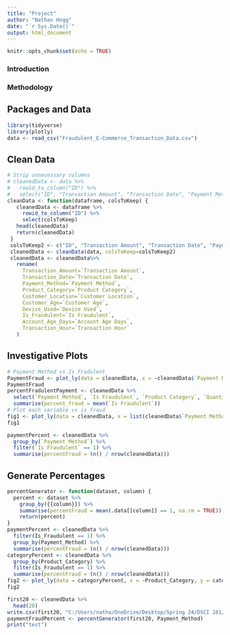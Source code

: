 ```yaml
---
title: "Project"
author: "Nathan Hogg"
date: "`r Sys.Date()`"
output: html_document
---
```


```r
knitr::opts_chunk$set(echo = TRUE)
```

### Introduction


### Methodology


## Packages and Data
```r
library(tidyverse)
library(plotly)
data <- read_csv("Fraudulent_E-Commerce_Transaction_Data.csv")

```

## Clean Data
``` r
# Strip unnecessary columns
# cleanedData <- data %>%
#   rowid_to_column("ID") %>%
#   select("ID", "Transaction Amount", "Transaction Date", "Payment Method", "Product Category", "Quantity", "Customer Location", "Customer Age", "Device Used", "Is Fraudulent", "Account Age Days", "Transaction Hour")
cleanData <- function(dataframe, colsToKeep) {
   cleanedData <- dataframe %>%
     rowid_to_column("ID") %>%
     select(colsToKeep)
   head(cleanedData)
   return(cleanedData)
 }
 colsToKeep2 <- c("ID", "Transaction Amount", "Transaction Date", "Payment Method", "Product Category", "Quantity", "Customer Location", "Customer Age", "Device Used", "Is Fraudulent", "Account Age Days", "Transaction Hour")
 cleanedData <- cleanData(data, colsToKeep=colsToKeep2)
 cleanedData <- cleanedData%>%
   rename(
     Transaction_Amount=`Transaction Amount`,
     Transaction_Date=`Transaction Date`,
     Payment_Method=`Payment Method`,
     Product_Category=`Product Category`,
     Customer_Location=`Customer Location`,
     Customer_Age=`Customer Age`,
     Device_Used=`Device Used`,
     Is_Fraudulent=`Is Fraudulent`,
     Account_Age_Days=`Account Age Days`,
     Transaction_Hour=`Transaction Hour`
   )
```


## Investigative Plots

``` r
# Payment Method vs Is Fradulent
PaymentFraud <- plot_ly(data = cleanedData, x = ~cleanedData$`Payment Method`, y = ~cleanedData$`Is Fraudulent`, type = "bar")
PaymentFraud
percentFradulentPayment <- cleanedData %>%
  select(`Payment Method`, `Is Fraudulent`, `Product Category`, `Quantity`) %>%
  summarise(percent_fraud = mean(`Is Fraudulent`))
# Plot each variable vs is fraud
fig1 <- plot_ly(data = cleanedData, x = list(cleanedData$`Payment Method`, cleanedData$`Product Category`, cleanedData$`Quantity`), y = ~`Is Fraudulent`, type = "bar")
fig1

paymentPercent <- cleanedData %>%
  group_by(`Payment Method`) %>%
  filter(`Is Fraudulent` == 1) %>%
  summarise(percentFraud = (n() / nrow(cleanedData)))

```
## Generate Percentages
``` r
percentGenerator <- function(dataset, column) {
  percent <- dataset %>%
    group_by({{column}}) %>%
    summarise(percentFraud = mean(.data[[column]] == 1, na.rm = TRUE))
    return(percent)
}
paymentPercent <- cleanedData %>%
  filter(Is_Fraudulent == 1) %>%
  group_by(Payment_Method) %>%
  summarise(percentFraud = (n() / nrow(cleanedData)))
categoryPercent <- cleanedData %>%
  group_by(Product_Category) %>%
  filter(Is_Fraudulent == 1) %>%
  summarise(percentFraud = (n() / nrow(cleanedData)))
fig2 <- plot_ly(data = categoryPercent, x = ~Product_Category, y = categoryPercent$percentFraud, type = "bar")
fig2

first20 <- cleanedData %>%
  head(20)
write.csv(first20, "C:/Users/natha/OneDrive/Desktop/Spring 24/DSCI 101/DSCI_101_Final_Project/first20.csv")
paymentFraudPercent <- percentGenerator(first20, Payment_Method)
print("test")

```
